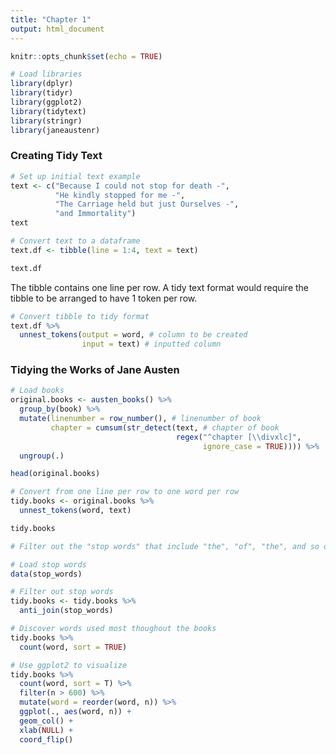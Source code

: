 ```yaml
---
title: "Chapter 1"
output: html_document
---
```


```r
knitr::opts_chunk$set(echo = TRUE)
```

```r
# Load libraries
library(dplyr)
library(tidyr)
library(ggplot2)
library(tidytext)
library(stringr)
library(janeaustenr)
```

### Creating Tidy Text

```r
# Set up initial text example
text <- c("Because I could not stop for death -",
          "He kindly stopped for me -",
          "The Carriage held but just Ourselves -",
          "and Immortality")
text
```

```r
# Convert text to a dataframe
text.df <- tibble(line = 1:4, text = text)

text.df
```

The tibble contains one line per row. A tidy text format would require the tibble to be arranged to have 1 token per row. 

```r
# Convert tibble to tidy format
text.df %>% 
  unnest_tokens(output = word, # column to be created
                input = text) # inputted column
```

### Tidying the Works of Jane Austen

```r
# Load books
original.books <- austen_books() %>% 
  group_by(book) %>% 
  mutate(linenumber = row_number(), # linenumber of book
         chapter = cumsum(str_detect(text, # chapter of book
                                     regex("^chapter [\\divxlc]",
                                           ignore_case = TRUE)))) %>% 
  ungroup(.)

head(original.books)
```

```r
# Convert from one line per row to one word per row
tidy.books <- original.books %>% 
  unnest_tokens(word, text)

tidy.books
```

```r
# Filter out the "stop words" that include "the", "of", "the", and so on

# Load stop words
data(stop_words)

# Filter out stop words
tidy.books <- tidy.books %>% 
  anti_join(stop_words)
```

```r
# Discover words used most thoughout the books
tidy.books %>% 
  count(word, sort = TRUE)
```

```r
# Use ggplot2 to visualize
tidy.books %>% 
  count(word, sort = T) %>% 
  filter(n > 600) %>% 
  mutate(word = reorder(word, n)) %>% 
  ggplot(., aes(word, n)) +
  geom_col() + 
  xlab(NULL) +
  coord_flip()
```







